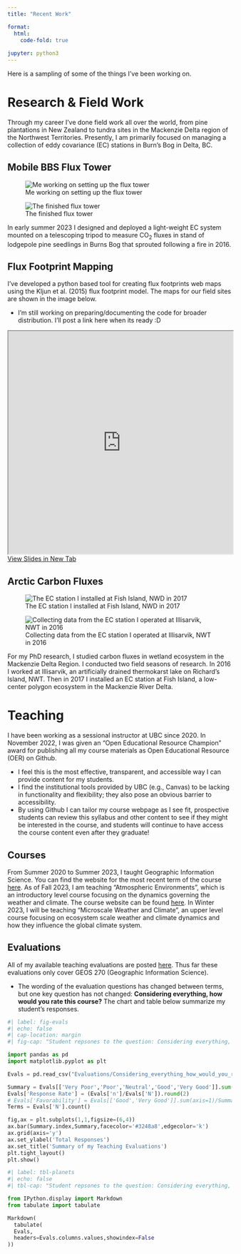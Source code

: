 ```yaml
---
title: "Recent Work"

format: 
  html:
    code-fold: true
    
jupyter: python3
---
```


Here is a sampling of some of the things I've been working on.  

# Research & Field Work


Through my career I've done field work all over the world, from pine plantations in New Zealand to tundra sites in the Mackenzie Delta region of the Northwest Territories.  Presently, I am primarily focused on managing a collection of eddy covariance (EC) stations in Burn's Bog in Delta, BC.

## Mobile BBS Flux Tower

::: {layout-ncol=2}

![Me working on setting up the flux tower](images/BBS_Me.jpg)

![The finished flux tower](images/BBS_Tower.jpg)

:::

In early summer 2023 I designed and deployed a light-weight EC system mounted on a telescoping tripod to measure CO<sub>2</sub> fluxes in stand of lodgepole pine seedlings in Burns Bog that sprouted following a fire in 2016.


## Flux Footprint Mapping

I've developed a python based tool for creating flux footprints web maps using the Kljun et al. (2015) flux footprint model.  The maps for our field sites are shown in the image below.

* I'm still working on preparing/documenting the code for broader distribution.  I'll post a link here when its ready :D


```{=html}

<iframe width="100%" height="500"  src="https://ubc-micromet.github.io/FieldSiteMaps/" title="FieldSiteMap">
  <p>Your browser does not support iframes.</p>
</iframe>
<a href="https://ubc-micromet.github.io/FieldSiteMaps/" target="_blank">View Slides in New Tab</a>

```


## Arctic Carbon Fluxes


::: {layout-ncol=2}

![The EC station I installed at Fish Island, NWD in 2017](images/FishIsland.jpg)

![Collecting data from the EC station I operated at Illisarvik, NWT in 2016](images/Illisarvik.jpg)

:::

For my PhD research, I studied carbon fluxes in wetland ecosystem in the Mackenzie Delta Region.  I conducted two field seasons of research.  In 2016 I worked at Illisarvik, an artificially drained thermokarst lake on Richard's Island, NWT.  Then in 2017 I installed an EC station at Fish Island, a low-center polygon ecosystem in the Mackenzie River Delta.


# Teaching

I have been working as a sessional instructor at UBC since 2020.  In November 2022, I was given an "Open Educational Resource Champion" award for publishing all my course materials as Open Educational Resource (OER) on Github.  

* I feel this is the most effective, transparent, and accessible way I can provide content for my students.
* I find the institutional tools provided by UBC (e.g., Canvas) to be lacking in functionality and flexibility;  they also pose an obvious barrier to accessibility.  
* By using Github I can tailor my course webpage as I see fit, prospective students can review this syllabus and other content to see if they might be interested in the course, and students will continue to have access the course content even after they graduate!

## Courses


From Summer 2020 to Summer 2023, I taught Geographic Information Science.  You can find the website for the most recent term of the course [here](https://geos270.github.io/).  As of Fall 2023, I am teaching "Atmospheric Environments", which is an introductory level course focusing on the dynamics governing the weather and climate.  The course website can be found [here](https://geos200.github.io/).  In Winter 2023, I will be teaching "Microscale Weather and Climate", an upper level course focusing on ecosystem scale weather and climate dynamics and how they influence the global climate system.
 

## Evaluations

All of my available teaching evaluations are posted [here](https://github.com/June-Skeeter/june-skeeter.github.io/tree/main/Evaluations).  Thus far these evaluations only cover GEOS 270 (Geographic Information Science).

* The wording of the evaluation questions has changed between terms, but one key question has not changed: **Considering everything, how would you rate this course?**  The chart and table below summarize my student's responses.

::: {.center}

```python
#| label: fig-evals
#| echo: false
#| cap-location: margin
#| fig-cap: "Student repsones to the question: Considering everything, how would you rate this course?"

import pandas as pd
import matplotlib.pyplot as plt

Evals = pd.read_csv("Evaluations/Considering_everything_how_would_you_rate_this_course.csv")

Summary = Evals[['Very Poor','Poor','Neutral','Good','Very Good']].sum()
Evals['Response Rate'] = (Evals['n']/Evals['N']).round(2)
# Evals['Favorability'] = Evals[['Good','Very Good']].sum(axis=1)/Summary.sum()
Terms = Evals['N'].count()

fig,ax = plt.subplots(1,1,figsize=(6,4))
ax.bar(Summary.index,Summary,facecolor='#3248a8',edgecolor='k')
ax.grid(axis='y')
ax.set_ylabel('Total Responses')
ax.set_title('Summary of my Teaching Evaluations')
plt.tight_layout()
plt.show()

```






```python
#| label: tbl-planets
#| echo: false
#| tbl-cap: "Student repsones to the question: Considering everything, how would you rate this course?"

from IPython.display import Markdown
from tabulate import tabulate

Markdown(
  tabulate(
  Evals, 
  headers=Evals.columns.values,showindex=False
))

```


:::